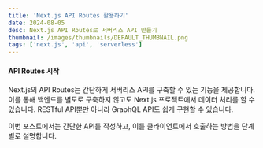 ```yaml
---
title: 'Next.js API Routes 활용하기'
date: 2024-08-05
desc: Next.js API Routes로 서버리스 API 만들기
thumbnail: /images/thumbnails/DEFAULT_THUMBNAIL.png
tags: ['next.js', 'api', 'serverless']
---
```


#### API Routes 시작

Next.js의 API Routes는 간단하게 서버리스 API를 구축할 수 있는 기능을 제공합니다. 이를 통해 백엔드를 별도로 구축하지 않고도 Next.js 프로젝트에서 데이터 처리를 할 수 있습니다. RESTful API뿐만 아니라 GraphQL API도 쉽게 구현할 수 있습니다.

이번 포스트에서는 간단한 API를 작성하고, 이를 클라이언트에서 호출하는 방법을 단계별로 설명합니다.
